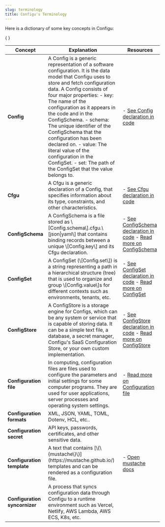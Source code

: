 ```yaml
---
slug: terminology
title: Configu's Terminology
---
```


Here is a dictionary of some key concepts in Configu:

<div className="table-wrapper">

  <table>
    {
    <thead>
      <tr>
        <th>Concept</th>
        <th>Explanation</th>
        <th>Resources</th>
      </tr>
    </thead>
    }
    <tbody>
      <tr>
        <td>
          <strong>Config</strong>
        </td>
        <td>
          A Config is a generic representation of a software configuration. It is the data model that Configu uses to store and fetch configuration data. A Config consists of four major properties:
          - key: The name of the configuration as it appears in the code and in the ConfigSchema.
          - schema: The unique identifier of the ConfigSchema that the configuration has been declared on.
          - value: The literal value of the configuration in the ConfigSet.
          - set: The path of the ConfigSet that the value belongs to.
        </td>
        <td>
          - <a href="https://github.com/configu/configu/blob/main/types/Config.ts" target="_blank">See Config declaration in code</a>
        </td>
      </tr>
      <tr>
        <td>
          <strong>Cfgu</strong>
        </td>
        <td>
          A Cfgu is a generic declaration of a Config, that specifies information about its type, constraints, and other characteristics.
        </td>
        <td>
          - <a href="https://github.com/configu/configu/blob/main/types/Cfgu.ts" target="_blank">See Cfgu declaration in code</a>
        </td>
      </tr>
      <tr>
        <td>
          <strong>ConfigSchema</strong>
        </td>
        <td>
          A ConfigSchema is a file stored as \[Config.schema\].cfgu.\[json|yaml\] that contains binding records between a unique \[Config.key\] and its Cfgu declaration.
        </td>
        <td>
          - <a href="https://github.com/configu/configu/blob/main/types/ConfigSchema.ts" target="_blank">See ConfigSchema declaration in code</a>
          - <a href="/docs/config-schema">Read more on ConfigSchema</a>
        </td>
      </tr>
      <tr>
        <td>
          <strong>ConfigSet</strong>
        </td>
        <td>
          A ConfigSet (\[Config.set\]) is a string representing a path in a hierarchical structure (tree) that is used to organize and group \[Config.value\]s for different contexts such as environments, tenants, etc.
        </td>
        <td>
          - <a href="https://github.com/configu/configu/blob/main/types/ConfigSet.ts" target="_blank">See ConfigSet declaration in code</a>
          - <a href="/docs/config-set">Read more on ConfigSet</a>
        </td>
      </tr>
      <tr>
        <td>
          <strong>ConfigStore</strong>
        </td>
        <td>
          A ConfigStore is a storage engine for Configs, which can be any system or service that is capable of storing data. It can be a simple text file, a database, a secret manager, Configu's SaaS Configuration Store, or your own custom implementation.
        </td>
        <td>
          - <a href="https://github.com/configu/configu/blob/main/types/ConfigStore.ts" target="_blank">See ConfigStore declaration in code</a>
          - <a href="/docs/config-store">Read more on ConfigStore</a>
        </td>
      </tr>
      <tr>
        <td>
          <strong>Configuration file</strong>
        </td>
        <td>
          In computing, configuration files are files used to configure the parameters and initial settings for some computer programs. They are used for user applications, server processes and operating system settings.
        </td>
        <td>
          - <a href="https://en.wikipedia.org/wiki/Configuration_file" target="_blank">Read more on Configuration file</a>
        </td>
      </tr>
      <tr>
        <td>
          <strong>Configuration formats</strong>
        </td>
        <td>
          XML, JSON, YAML, TOML, Dotenv, HCL, etc..
        </td>
      </tr>
      <tr>
        <td>
          <strong>Configuration secret</strong>
        </td>
        <td>
          API keys, passwords, certificates, and other sensitive data.
        </td>
      </tr>
      <tr>
        <td>
          <strong>Configuration template</strong>
        </td>
        <td>
          A text that contains [\{\{mustache\}\}](https://mustache.github.io/) templates and can be rendered as a configuration file.
        </td>
        <td>
          - <a href="https://mustache.github.io/" target="_blank">Open mustache docs</a>
        </td>
      </tr>
      <tr>
        <td>
          <strong>Configuration syncornizer</strong>
        </td>
        <td>
          A process that syncs configuration data through Configu to a runtime environment such as Vercel, Netlify, AWS Lambda, AWS ECS, K8s, etc.
        </td>
      </tr>
    </tbody>
  </table>
</div>
